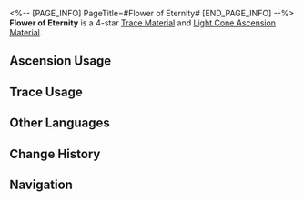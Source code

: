 <%-- [PAGE_INFO]
PageTitle=#Flower of Eternity#
[END_PAGE_INFO] --%>
{{Item Infobox
|id          = 110173
|image       = Item Flower of Eternity.png{{subst:void|<!--$UPLOAD:<<SpriteOutput/ItemFigures/110173.png>-<Item Flower of Eternity.png>-<Item Icons>>-->}}
|type        = Trace Material
|type2       = Light Cone Ascension Material
|invCategory = Upgrade Materials
|rarity      = 4
|effect      = 
|description = A gorgeous flower blooming from the Sprout of Life. Used to level up Traces significantly for {{Color|h|Abundance}} characters.
|source1     = [[Calyx (Backwater Pass)]]
|source2     = [[Omni-Synthesizer]] &mdash; Material Synthesis
|source3     = [[Omni-Synthesizer]] &mdash; Material Exchange
}}
{{Description|The stamen contains the concentrated power of the Path of Abundance, ensuring the flower's ever-lasting vitality. No fire, ice, or any harshness can hinder the growth of this magnificent life form.<br />Given time, its leaves shall feed upon starlight. Its roots shall burrow into the flesh of every being of this world, all-connected, never-perishing. Its fruits shall fulfill the promise of immortality.<br /><br />''"There be giant ships, eclipsing mountains, drifting over the void. Upon them grows the undying tree. Its consumption grants immortality."''}}
'''Flower of Eternity''' is a 4-star [[Trace Material]] and [[Light Cone Ascension Material]].

==Ascension Usage==
{{Ascension Usage}}

==Trace Usage==
{{Trace Usage}}

==Other Languages==
{{Other Languages
|en   = Flower of Eternity
|zhs  = 永恒之花
|zht  = 永恆之花
|ja   = 永久の花
|ko   = 영원의 꽃
|es   = Flor de la eternidad
|fr   = Fleur de l'éternité
|ru   = Цветок вечности
|th   = Flower of Eternity
|vi   = Hoa Vĩnh Cửu
|de   = Blume der Ewigkeit
|id   = Flower of Eternity
|pt   = Flor da Eternidade
}}

==Change History==
{{Change History|1.0}}

==Navigation==
{{Upgrade Material Navbox}}